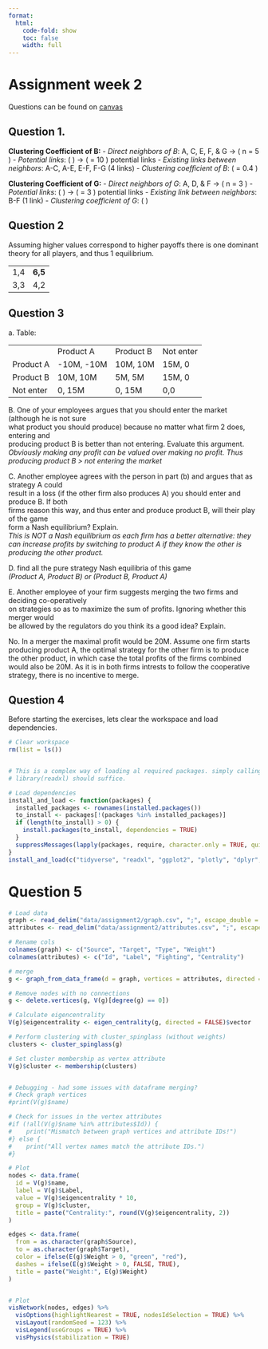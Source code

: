```yaml
---
format: 
  html:
    code-fold: show
    toc: false
    width: full
---
```


# Assignment week 2 {.unnumbered}

Questions can be found on [canvas](https://canvas.vu.nl/courses/78407/assignments/361410)

## Question 1.

**Clustering Coefficient of B:**
- *Direct neighbors of B*: A, C, E, F, & G → \( n = 5 \)
- *Potential links*: \( \frac{n(n-1)}{2} \) → \( \frac{5(5-1)}{2} = 10 \) potential links
- *Existing links between neighbors*: A-C, A-E, E-F, F-G (4 links)
- *Clustering coefficient of B*: \( \frac{4}{10} = 0.4 \)

**Clustering Coefficient of G:**
- *Direct neighbors of G*: A, D, & F → \( n = 3 \)
- *Potential links*: \( \frac{n(n-1)}{2} \) → \( \frac{3(3-1)}{2} = 3 \) potential links
- *Existing link between neighbors*: B-F (1 link)
- *Clustering coefficient of G*: \( \frac{1}{3} \approx 0.33 \)


## Question 2

Assuming higher values correspond to higher payoffs there is one dominant theory for all players, and thus 1 equilibrium.

|     |         |
|-----|---------|
| 1,4 | **6,5** |
| 3,3 | 4,2     |

## Question 3

a\. Table:

|           |            |           |           |
|-----------|------------|-----------|-----------|
|           | Product A  | Product B | Not enter |
| Product A | -10M, -10M | 10M, 10M  | 15M, 0    |
| Product B | 10M, 10M   | 5M, 5M    | 15M, 0    |
| Not enter | 0, 15M     | 0, 15M    | 0,0       |

B. One of your employees argues that you should enter the market (although he is not sure\
what product you should produce) because no matter what firm 2 does, entering and\
producing product B is better than not entering. Evaluate this argument.\
*Obviously making any profit can be valued over making no profit. Thus producing product B \> not entering the market*

C. Another employee agrees with the person in part (b) and argues that as strategy A could\
result in a loss (if the other firm also produces A) you should enter and produce B. If both\
firms reason this way, and thus enter and produce product B, will their play of the game\
form a Nash equilibrium? Explain.\
*This is NOT a Nash equilibrium as each firm has a better alternative: they can increase profits by switching to product A if they know the other is producing the other product.* 

D. find all the pure strategy Nash equilibria of this game\
*(Product A, Product B) or (Product B, Product A)*

E. Another employee of your firm suggests merging the two firms and deciding co-operatively\
on strategies so as to maximize the sum of profits. Ignoring whether this merger would\
be allowed by the regulators do you think its a good idea? Explain.\

No. In a merger the maximal profit would be 20M. Assume one firm starts producing product A, the optimal strategy for the other firm is to produce the other product, in which case the total profits of the firms combined would also be 20M. As it is in both firms intrests to follow the cooperative strategy, there is no incentive to merge.


## Question 4

Before starting the exercises, lets clear the workspace and load dependencies.

```r
# Clear workspace
rm(list = ls())


# This is a complex way of loading al required packages. simply calling:
# library(readxl) should suffice.

# Load dependencies
install_and_load <- function(packages) {
  installed_packages <- rownames(installed.packages())                                # Check installed packages
  to_install <- packages[!(packages %in% installed_packages)]
  if (length(to_install) > 0) {                                                       # Install missing
    install.packages(to_install, dependencies = TRUE)
  }
  suppressMessages(lapply(packages, require, character.only = TRUE, quietly = TRUE))  # Load
}
install_and_load(c("tidyverse", "readxl", "ggplot2", "plotly", "dplyr", "lubridate", "readr", "igraph", "visNetwork"))

```

# Question 5



```r

# Load data
graph <- read_delim("data/assignment2/graph.csv", ";", escape_double = FALSE, trim_ws = TRUE)
attributes <- read_delim("data/assignment2/attributes.csv", ";", escape_double = FALSE, trim_ws = TRUE)

# Rename cols
colnames(graph) <- c("Source", "Target", "Type", "Weight")
colnames(attributes) <- c("Id", "Label", "Fighting", "Centrality")

# merge
g <- graph_from_data_frame(d = graph, vertices = attributes, directed = FALSE)

# Remove nodes with no connections
g <- delete.vertices(g, V(g)[degree(g) == 0])

# Calculate eigencentrality
V(g)$eigencentrality <- eigen_centrality(g, directed = FALSE)$vector

# Perform clustering with cluster_spinglass (without weights)
clusters <- cluster_spinglass(g)

# Set cluster membership as vertex attribute
V(g)$cluster <- membership(clusters)


# Debugging - had some issues with dataframe merging?
# Check graph vertices
#print(V(g)$name)

# Check for issues in the vertex attributes
#if (!all(V(g)$name %in% attributes$Id)) {
#    print("Mismatch between graph vertices and attribute IDs!")
#} else {
#    print("All vertex names match the attribute IDs.")
#}

# Plot
nodes <- data.frame(
  id = V(g)$name,
  label = V(g)$Label,
  value = V(g)$eigencentrality * 10,
  group = V(g)$cluster,
  title = paste("Centrality:", round(V(g)$eigencentrality, 2))
)

edges <- data.frame(
  from = as.character(graph$Source),
  to = as.character(graph$Target),
  color = ifelse(E(g)$Weight > 0, "green", "red"),
  dashes = ifelse(E(g)$Weight > 0, FALSE, TRUE),
  title = paste("Weight:", E(g)$Weight)
)


# Plot
visNetwork(nodes, edges) %>%
  visOptions(highlightNearest = TRUE, nodesIdSelection = TRUE) %>%
  visLayout(randomSeed = 123) %>%
  visLegend(useGroups = TRUE) %>%
  visPhysics(stabilization = TRUE)

```